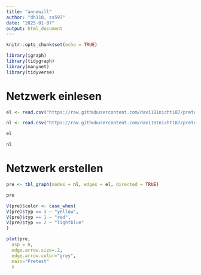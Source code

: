 ---
title: "annewill"
author: "dh118, ss597"
date: "2025-01-07"
output: html_document
---

```{r setup, include=FALSE}
knitr::opts_chunk$set(echo = TRUE)

library(igraph)
library(tidygraph)
library(manynet)
library(tidyverse)
```

# Netzwerk einlesen

```{r Netzwerk einlesen}

el <- read.csv("https://raw.githubusercontent.com/davi181nicht187/pretest/refs/heads/main/Edgelist%20Pretest%20-%20Tabellenblatt1.csv", header=T, as.is=T, sep = ",")

nl <- read.csv("https://raw.githubusercontent.com/davi181nicht187/pretest/refs/heads/main/Nodelist%20Pretest%20-%20Tabellenblatt1%20bitte.csv", header=T, as.is=T, sep = ",")

el

nl

```


# Netzwerk erstellen

```{r Netzwerk erstellen}

pre <- tbl_graph(nodes = nl, edges = el, directed = TRUE)

pre

```


```{r}
V(pre)$color <- case_when(
V(pre)$typ == 3 ~ "yellow",
V(pre)$typ == 1 ~ "red",
V(pre)$typ == 2 ~ "lightblue"
)
```


```{r}
plot(pre,
  asp = 0,
  edge.arrow.size=.2,
  edge.arrow.color="grey",
  main="Pretest"
  )
```


